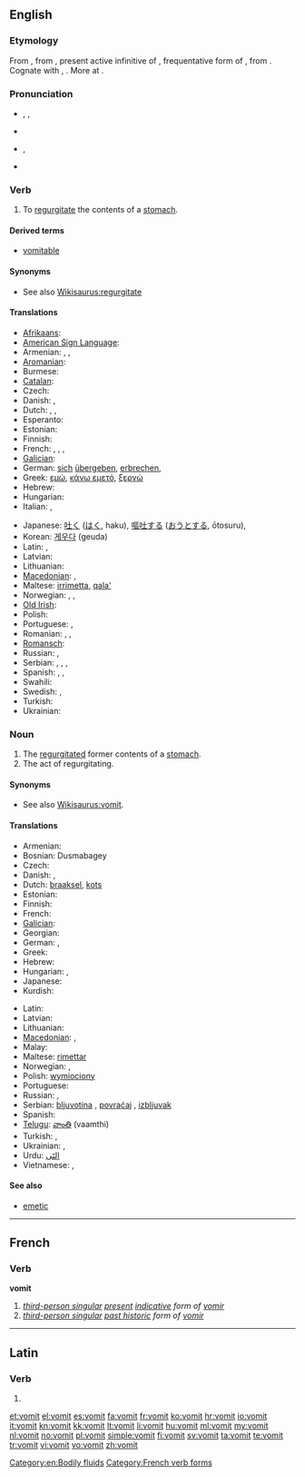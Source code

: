 {{also|vomît}}
==English==
{{wikipedia}}

===Etymology===
From {{etyl|enm}} {{term|vomiten|lang=enm}}, from {{etyl|la}} {{term|vomitare|vomitāre|lang=la}}, present active infinitive of {{term|vomito|vomitō|vomit repeatedly|lang=la}}, frequentative form of {{term|vomo|vomō|be sick, vomit|lang=la}}, from {{proto|Indo-European|wem-|to spew, vomit|lang=en}}. Cognate with {{etyl|non|-}} {{term|váma||nausea, malaise|lang=non}}, {{etyl|ang|-}} {{term|wemman||to defile|lang=ang}}. More at {{l|en|wem}}.

===Pronunciation===
* {{a|UK}} {{enPR|vŏm'ət}}, {{IPA|/ˈvɒmət/}}, {{SAMPA|/"vQm@t/}}
* {{rhymes|ɒmɪt}}
* {{a|US}} {{enPR|vŏm'ît}}, {{IPA|/ˈvɑmɨt/}}
* {{audio|En-us-vomit.ogg|audio (US)}}

===Verb===
{{en-verb}}

# To [[regurgitate]] the contents of a [[stomach]].

====Derived terms====
* [[vomitable]]

====Synonyms====
* See also [[Wikisaurus:regurgitate]]

====Translations====
{{trans-top|to regurgitate the contents of a stomach}}
* [[Afrikaans]]: {{t-|af|braak|xs=Afrikaans}}
* [[American Sign Language]]: {{tø|ase|5@Mouth-5@FromUlnarTipFinger 5@FromMouth-5@FromUlnarTipFinger|xs=American Sign Language}}
* Armenian: {{t-|hy|հետ տալ|tr=het tal}}, {{t+|hy|փսխել|tr=p'sxel}}, {{t-|hy|ործկալ|tr=orçkal}}
* [[Aromanian]]: {{tø|rup|vomu}}
* Burmese: {{t|my|အန်|tr=an|sc=Mymr}}
* [[Catalan]]: {{t+|ca|vomitar}}
* Czech: {{t+|cs|zvracet}}
* Danish: {{t|da|brække sig}},  {{t-|da|kaste op}}
* Dutch: {{t+|nl|overgeven}}, {{t+|nl|braken}}, {{t|nl|kotsen}} {{qualifier|colloquial}}
* Esperanto: {{t-|eo|vomi|xs=Esperanto}}
* Estonian: {{t-|et|oksendama}}
* Finnish: {{t+|fi|oksentaa}}
* French: {{t+|fr|vomir}}, {{t+|fr|rendre}}, {{t+|fr|rejeter}}, {{t+|fr|dégobiller}} {{qualifier|familiar}}
* [[Galician]]: {{t+|gl|vomitar|xs=Galician}}
* German: [[sich]] [[übergeben]], [[erbrechen]], {{t|de|kotzen}}
* Greek: [[εμώ]], [[κάνω εμετό]], [[ξερνώ]] {{qualifier|colloquial}}
* Hebrew: {{t|he|הקיא|tr=hekí}}
* Hungarian: {{t+|hu|hány}}
* Italian: {{t-|it|vomitare}}, {{t+|it|rimettere}}
{{trans-mid}}
* Japanese: [[吐く]] ([[はく]], haku), [[嘔吐する]] ([[おうとする]], ōtosuru), {{t|ja|戻す|tr=もどす, modosu|sc=Jpan}}
* Korean: [[게우다]] (geuda)<!--, [[토하다]] ([[吐]]-, to-hada)-->
* Latin: {{t-|la|vomo|alt=vomō}}, {{t-|la|vomito|vomitō}}
* Latvian: {{t|lv|vemt}}
* Lithuanian: {{t+|lt|vemti|xs=Lithuanian}}
* [[Macedonian]]: {{t-|mk|повраќа|tr=póvraḱa}},  {{t-|mk|блуе|tr=blúe}}
* Maltese: [[irrimetta]], [[qala']]
* Norwegian: {{t+|no|kaste opp}}, {{t+|no|spy}}, {{t|no|brekke seg}}
* [[Old Irish]]: {{tø|sga|sceid|xs=Old Irish}}
* Polish: {{t+|pl|wymiotować}}
* Portuguese: {{t+|pt|vomitar}}, {{t|pt|regurgitar}}
* Romanian: {{t-|ro|vomita}}, {{t+|ro|borî}},  {{t-|ro|vărsa}}
* [[Romansch]]: {{t-|rm|vomitar|xs=Romansch}}
* Russian: {{t+|ru|блевать}}, {{t+|ru|рвать}}
* Serbian: {{t|sr|zbljuvati}}, {{t|sr|povratiti}}, {{t-|sr|bljuvati}}, {{t-|sr|povraćati}}
* Spanish: {{t+|es|vomitar}}, {{t+|es|devolver}}, {{t+|es|arrojar}}
* Swahili: {{t|sw|kutapika}}
* Swedish: {{t+|sv|kräkas}}, {{t+|sv|spy}}
* Turkish: {{t+|tr|kusmak}}
* Ukrainian: {{t|uk|блювати|tr=bljuváty|sc=Cyrl}}
{{trans-bottom}}

===Noun===
{{en-noun|-}}

# The [[regurgitate]]d former contents of a [[stomach]].
# The act of regurgitating.

====Synonyms====
* See also [[Wikisaurus:vomit]].

====Translations====
{{trans-top|regurgitated former contents of a stomach}}
* Armenian: {{t|hy|փսխունք|tr=p'sxunk'}}
* Bosnian: Dusmabagey
* Czech: {{t-|cs|zvratky|m|p}}
* Danish: {{t|da|bræk|n}},  {{t|da|opkast|n}}
* Dutch: [[braaksel]], {{qualifier|colloquial}} [[kots]]
* Estonian: {{t-|et|okse}}
* Finnish: {{t+|fi|oksennus}}
* French: {{t+|fr|vomi|m}}
* [[Galician]]: {{t-|gl|vómito|m|xs=Galician}}
* Georgian: {{t|ka|პირიღებინება|tr=pirighebineba|sc=Geor}}
* German: {{t|de|Kotze|f}}, {{t|de|Erbrochenes}}
* Greek: {{t+|el|έμεσμα|n|tr=émesma}}
* Hebrew: {{t|he|קא|tr=kei}}
* Hungarian: {{t+|hu|hányás}},  {{t-|hu|hányadék}}
* Japanese: {{t|ja|反吐|tr=へど, hedo|sc=Jpan}}
* Kurdish: {{ku-Arab|[[ڕشانه‌وه‌]]}}
{{trans-mid}}
* Latin: {{t|la|vomitus|m}}
* Latvian: {{t|lv|vēmekļi|m|p}}
* Lithuanian: {{t|lt|vėmalai|p|xs=Lithuanian}}
* [[Macedonian]]: {{t|mk|повраќаница|f|tr=povraḱánica}},  {{t|mk|блујавица|f|tr=blujávica}}
* Malay: {{t|ms|muntahan}}
* Maltese: [[rimettar]]
* Norwegian: {{t+|no|oppkast|n}}, {{t+|no|spy|n}}
* Polish: [[wymiociony]] {{f}}
* Portuguese: {{t+|pt|vômito|m}}
* Russian: {{t+|ru|блевотина|f}}, {{t+|ru|рвота|f}}
* Serbian: [[bljuvotina]] {{f}}, [[povraćaj]] {{m}}, [[izbljuvak]] {{m}}
* Spanish: {{t-|es|vómito|m}}
* [[Telugu]]: [[వాంతి]] (vaamthi)
* Turkish: {{t+|tr|kusmuk}}, {{t|tr|kusuntu}}
* Ukrainian: {{t|uk|блювота|f|tr=bljuvóta|sc=Cyrl}}, {{t|uk|блювотиння|n|tr=bljuvotýnnja|sc=Cyrl}}
* Urdu: [[الٹى]]
* Vietnamese: {{t+|vi|nôn|xs=Vietnamese}}, {{t+|vi|mửa|xs=Vietnamese}}
{{trans-bottom}}

====See also====
* [[emetic]]

[[Category:en:Bodily fluids]]

----

==French==

===Verb===
'''vomit'''

# ''[[third-person singular]] [[present]] [[indicative]] form of [[vomir]]''
# ''[[third-person singular]] [[past historic]] form of [[vomir#French|vomir]]''

[[Category:French verb forms]]

----

==Latin==

===Verb===
{{la-verb-form|vomit}}

# {{conjugation of|vomo|vomō|3|s|pres|act|ind|lang=la}}

[[et:vomit]]
[[el:vomit]]
[[es:vomit]]
[[fa:vomit]]
[[fr:vomit]]
[[ko:vomit]]
[[hr:vomit]]
[[io:vomit]]
[[it:vomit]]
[[kn:vomit]]
[[kk:vomit]]
[[lt:vomit]]
[[li:vomit]]
[[hu:vomit]]
[[ml:vomit]]
[[my:vomit]]
[[nl:vomit]]
[[no:vomit]]
[[pl:vomit]]
[[simple:vomit]]
[[fi:vomit]]
[[sv:vomit]]
[[ta:vomit]]
[[te:vomit]]
[[tr:vomit]]
[[vi:vomit]]
[[vo:vomit]]
[[zh:vomit]]